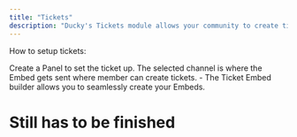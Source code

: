 ```yaml
---
title: "Tickets"
description: "Ducky's Tickets module allows your community to create tickets for assistance."
---
```


<Icon icon="ticket" size={25} /> How to setup tickets:

<Steps>
  <Step title="Create Panel" titleSize="h2">
    Create a  Panel to set the ticket up.
  </Step>
  <Step title="Channel" titleSize="h2">
    The selected channel is where the Embed gets sent where member can create tickets.
  </Step>
  <Step title="Embed Builder/Ticket Subject" titleSize="h2">
    - The Ticket Embed builder allows you to seamlessly create your Embeds. 
  </Step>
</Steps>

# Still has to be finished